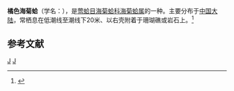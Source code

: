 {{Speciesbox
| taxon = Spondylus aurantius
| binomial_authority = Lamarck, 1819
}}
'''橘色海菊蛤'''（学名：''{{lang|la|Spondylus aurantius}}''），是[[莺蛤目|莺蛤目]][[海菊蛤科|海菊蛤科]][[海菊蛤属|海菊蛤属]]的一种。主要分布于[[中国大陆|中国大陆]]，常栖息在低潮线至潮线下20米、以右壳附着于珊瑚礁或岩石上。<ref>{{cite web|url=http://shell.sinica.edu.tw/chinese/shellbase_detail.php?science_no=3715|title=国际贝库：橘色海菊蛤|publisher=台湾贝类资料库|accessdate=2009-08-11|archive-date=2016-03-04|archive-url=https://web.archive.org/web/20160304201429/http://shell.sinica.edu.tw/chinese/shellbase_detail.php?science_no=3715|dead-url=no}}</ref>

== 参考文献 ==
{{reflist}}
{{Taxonbar|from=Q11121953}}

[[Category:海菊蛤科|J]]
[[Category:1819年描述的动物|J]]